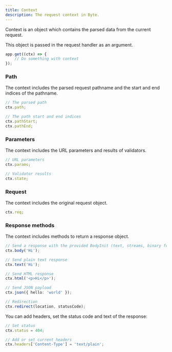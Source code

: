 ```yaml
---
title: Context
description: The request context in Byte.
---
```


Context is an object which contains the parsed data from the current request.

This object is passed in the request handler as an argument.
```ts
app.get((ctx) => {
    // Do something with context
});
```

### Path
The context includes the parsed request pathname and the start and end indices of the pathname.
```ts
// The parsed path
ctx.path;

// The path start and end indices
ctx.pathStart;
ctx.pathEnd;
```

### Parameters
The context includes the URL parameters and results of validators.
```ts
// URL parameters
ctx.params;

// Validator results
ctx.state;
```

### Request
The context includes the original request object.
```ts
ctx.req;
```

### Response methods
The context includes methods to return a response object.

```ts
// Send a response with the provided BodyInit (text, streams, binary format)
ctx.body('Hi');

// Send plain text response
ctx.text('Hi');

// Send HTML response
ctx.html('<p>Hi</p>');

// Send JSON payload
ctx.json({ hello: 'world' }); 

// Redirection
ctx.redirect(location, statusCode); 
```

You can add headers, set the status code and text of the response:
```ts
// Set status
ctx.status = 404;

// Add or set current headers
ctx.headers['Content-Type'] = 'text/plain';
```
